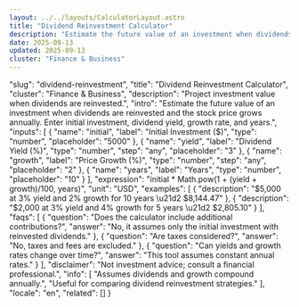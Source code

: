 ```yaml
---
layout: ../../layouts/CalculatorLayout.astro
title: "Dividend Reinvestment Calculator"
description: "Estimate the future value of an investment when dividends are reinvested and the stock price grows annually. Enter initial investment, dividend yield, growth rate, and years."
date: 2025-09-13
updated: 2025-09-13
cluster: "Finance & Business"
---
```



  "slug": "dividend-reinvestment",
  "title": "Dividend Reinvestment Calculator",
  "cluster": "Finance & Business",
  "description": "Project investment value when dividends are reinvested.",
  "intro": "Estimate the future value of an investment when dividends are reinvested and the stock price grows annually. Enter initial investment, dividend yield, growth rate, and years.",
  "inputs": [
    {
      "name": "initial",
      "label": "Initial Investment ($)",
      "type": "number",
      "placeholder": "5000"
    },
    {
      "name": "yield",
      "label": "Dividend Yield (%)",
      "type": "number",
      "step": "any",
      "placeholder": "3"
    },
    {
      "name": "growth",
      "label": "Price Growth (%)",
      "type": "number",
      "step": "any",
      "placeholder": "2"
    },
    {
      "name": "years",
      "label": "Years",
      "type": "number",
      "placeholder": "10"
    }
  ],
  "expression": "initial * Math.pow(1 + (yield + growth)/100, years)",
  "unit": "USD",
  "examples": [
    {
      "description": "$5,000 at 3% yield and 2% growth for 10 years \u21d2 $8,144.47"
    },
    {
      "description": "$2,000 at 3% yield and 4% growth for 5 years \u21d2 $2,805.10"
    }
  ],
  "faqs": [
    {
      "question": "Does the calculator include additional contributions?",
      "answer": "No, it assumes only the initial investment with reinvested dividends."
    },
    {
      "question": "Are taxes considered?",
      "answer": "No, taxes and fees are excluded."
    },
    {
      "question": "Can yields and growth rates change over time?",
      "answer": "This tool assumes constant annual rates."
    }
  ],
  "disclaimer": "Not investment advice; consult a financial professional.",
  "info": [
    "Assumes dividends and growth compound annually.",
    "Useful for comparing dividend reinvestment strategies."
  ],
  "locale": "en",
  "related": []
}

<Calculator schema={schema} />
